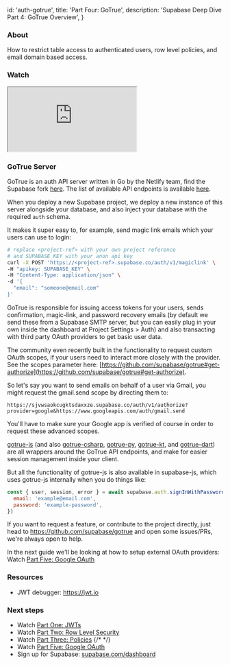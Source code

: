 
  id: 'auth-gotrue',
  title: 'Part Four: GoTrue',
  description: 'Supabase Deep Dive Part 4: GoTrue Overview',
}

### About

How to restrict table access to authenticated users, row level policies, and email domain based access.

### Watch

<div className="video-container">
  <iframe
    src="https://www.youtube.com/embed/neqfYym_84k"
    frameBorder="1"
    allow="accelerometer; autoplay; clipboard-write; encrypted-media; gyroscope; picture-in-picture"
    allowFullScreen
  ></iframe>
</div>

### GoTrue Server

GoTrue is an auth API server written in Go by the Netlify team, find the Supabase fork [here](https://github.com/supabase/gotrue). The list of available API endpoints is available [here](https://github.com/supabase/gotrue#endpoints).

When you deploy a new Supabase project, we deploy a new instance of this server alongside your database, and also inject your database with the required `auth` schema.

It makes it super easy to, for example, send magic link emails which your users can use to login:

```bash
# replace <project-ref> with your own project reference
# and SUPABASE_KEY with your anon api key
curl -X POST 'https://<project-ref>.supabase.co/auth/v1/magiclink' \
-H "apikey: SUPABASE_KEY" \
-H "Content-Type: application/json" \
-d '{
  "email": "someone@email.com"
}'
```

GoTrue is responsible for issuing access tokens for your users, sends confirmation, magic-link, and password recovery emails (by default we send these from a Supabase SMTP server, but you can easily plug in your own inside the dashboard at Project Settings > Auth) and also transacting with third party OAuth providers to get basic user data.

The community even recently built in the functionality to request custom OAuth scopes, if your users need to interact more closely with the provider. See the scopes parameter here: [https://github.com/supabase/gotrue#get-authorize](https://github.com/supabase/gotrue#get-authorize).

So let's say you want to send emails on behalf of a user via Gmail, you might request the gmail.send scope by directing them to:

```
https://sjvwsaokcugktsdaxxze.supabase.co/auth/v1/authorize?provider=google&https://www.googleapis.com/auth/gmail.send
```

You'll have to make sure your Google app is verified of course in order to request these advanced scopes.

[gotrue-js](https://github.com/supabase/gotrue-js) (and also [gotrue-csharp](https://github.com/supabase/gotrue-csharp), [gotrue-py](https://github.com/j0/gotrue-py), [gotrue-kt](https://github.com/supabase/gotrue-kt), and [gotrue-dart](https://github.com/supabase/gotrue-dart)) are all wrappers around the GoTrue API endpoints, and make for easier session management inside your client.

But all the functionality of gotrue-js is also available in supabase-js, which uses gotrue-js internally when you do things like:

```jsx
const { user, session, error } = await supabase.auth.signInWithPassword({
  email: 'example@email.com',
  password: 'example-password',
})
```

If you want to request a feature, or contribute to the project directly, just head to https://github.com/supabase/gotrue and open some issues/PRs, we're always open to help.

In the next guide we'll be looking at how to setup external OAuth providers: Watch [Part Five: Google OAuth](../../learn/auth-deep-dive/auth-google-oauth)

### Resources

- JWT debugger: https://jwt.io​

### Next steps

- Watch [Part One: JWTs](../../learn/auth-deep-dive/auth-deep-dive-jwts)
- Watch [Part Two: Row Level Security](../../learn/auth-deep-dive/auth-row-level-security)
- Watch [Part Three: Policies](../../learn/auth-deep-dive/auth-policies)
  {/* <!-- Watch [Part Four: GoTrue](../../learn/auth-deep-dive/auth-gotrue) --> */}
- Watch [Part Five: Google OAuth](../../learn/auth-deep-dive/auth-google-oauth)
- Sign up for Supabase: [supabase.com/dashboard](https://supabase.com/dashboard)


